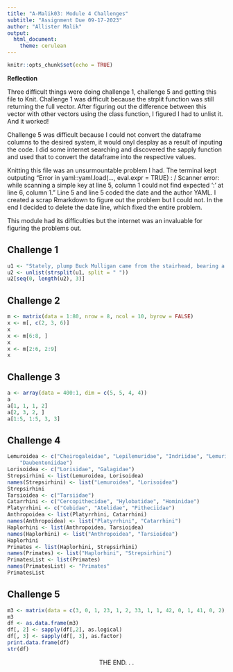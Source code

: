 ```yaml
---
title: "A-Malik03: Module 4 Challenges"
subtitle: "Assignment Due 09-17-2023"
author: "Allister Malik"
output: 
  html_document:
    theme: cerulean
---
```


```r
knitr::opts_chunk$set(echo = TRUE)
```




**Reflection**  

Three difficult things were doing challenge 1, challenge 5 and getting this file to Knit. Challenge 1 was difficult because the strplit function was still returning the full vector. After figuring out the difference between this vector with other vectors using the class function, I figured I had to unlist it. And it worked! 

Challenge 5 was difficult because I could not convert the dataframe columns to the desired system, it would onyl desplay as a result of inputing the code. I did some internet searching and discovered the sapply function and used that to convert the dataframe into the respective values.

Knitting this file was an unsurmountable problem I had. The terminal kept outputing "Error in yaml::yaml.load(..., eval.expr = TRUE) : /     Scanner error: while scanning a simple key at line 5, column 1 could not find expected ':' at line 6, column 1." Line 5 and line 5 coded the date and the author YAML. I created a scrap Rmarkdown to figure out the problem but I could not. In the end I decided to delete the date line, which fixed the entire problem.

This module had its difficulties but the internet was an invaluable for figuring the problems out.

## Challenge 1
```r
u1 <- "Stately, plump Buck Mulligan came from the stairhead, bearing a bowl of lather on which a mirror and a razor lay crossed."
u2 <- unlist(strsplit(u1, split = " "))
u2[seq(0, length(u2), 3)]
```

## Challenge 2
```r
m <- matrix(data = 1:80, nrow = 8, ncol = 10, byrow = FALSE)
x <- m[, c(2, 3, 6)]
x
x <- m[6:8, ]
x
x <- m[2:6, 2:9]
x
```


## Challenge 3
```r
a <- array(data = 400:1, dim = c(5, 5, 4, 4))
a
a[1, 1, 1, 2]
a[2, 3, 2, ]
a[1:5, 1:5, 3, 3]
```


## Challenge 4
```r
Lemuroidea <- c("Cheirogaleidae", "Lepilemuridae", "Indriidae", "Lemuridae",
    "Daubentoniidae")
Lorisoidea <- c("Lorisidae", "Galagidae")
Strepsirhini <- list(Lemuroidea, Lorisoidea)
names(Strepsirhini) <- list("Lemuroidea", "Lorisoidea")
Strepsirhini
Tarsioidea <- c("Tarsiidae")
Catarrhini <- c("Cercopithecidae", "Hylobatidae", "Hominidae")
Platyrrhini <- c("Cebidae", "Atelidae", "Pitheciidae")
Anthropoidea <- list(Platyrrhini, Catarrhini)
names(Anthropoidea) <- list("Platyrrhini", "Catarrhini")
Haplorhini <- list(Anthropoidea, Tarsioidea)
names(Haplorhini) <- list("Anthropoidea", "Tarsioidea")
Haplorhini
Primates <- list(Haplorhini, Strepsirhini)
names(Primates) <- list("Haplorhini", "Strepsirhini")
PrimatesList <- list(Primates)
names(PrimatesList) <- "Primates"
PrimatesList
```


## Challenge 5
```r
m3 <- matrix(data = c(3, 0, 1, 23, 1, 2, 33, 1, 1, 42, 0, 1, 41, 0, 2), nrow = 5, ncol = 3, byrow = TRUE)
m3
df <- as.data.frame(m3)
df[, 2] <- sapply(df[,2], as.logical)
df[, 3] <- sapply(df[, 3], as.factor)
print.data.frame(df)
str(df)
```
<center>THE END. . .<center>


